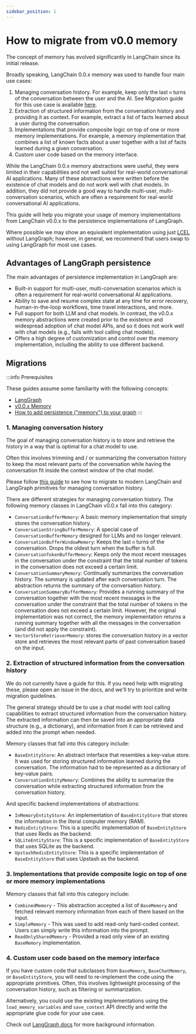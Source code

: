 ```yaml
---
sidebar_position: 1
---
```


# How to migrate from v0.0 memory

The concept of memory has evolved significantly in LangChain since its initial release.

Broadly speaking, LangChain 0.0.x memory was used to handle four main use cases:

1. Managing conversation history. For example, keep only the last `n` turns of the conversation between the user and the AI. See Migration guide for this use case is available [here](./manage_conversation_history).
2. Extraction of structured information from the conversation history and providing it as context. For example, extract a list of facts learned about a user during the conversation.
3. Implementations that provide composite logic on top of one or more memory implementations. For example, a memory implementation that combines a list of known facts about a user together with a list of facts learned during a given conversation.
4. Custom user code based on the memory interface.

While the LangChain 0.0.x memory abstractions were useful, they were limited in their capabilities and not well suited for real-world conversational AI applications. Many of these abstractions were written before the existence of chat models and do not work well with chat models. In addition,
they did not provide a good way to handle multi-user, multi-conversation scenarios, which are often a requirement for real-world conversational AI applications.

This guide will help you migrate your usage of memory implementations from LangChain v0.0.x to the persistence implementations of LangGraph.

Where possible we may show an equivalent implementation using just [LCEL](/docs/concepts/#langchain-expression-language-lcel)
without LangGraph; however, in general, we recommend that users swap to using LangGraph for most use cases.

## Advantages of LangGraph persistence

The main advantages of persistence implementation in LangGraph are:

- Built-in support for multi-user, multi-conversation scenarios which is often a requirement for real-world conversational AI applications.
- Ability to save and resume complex state at any time for error recovery, human-in-the-loop workflows, time travel interactions, and more.
- Full support for both LLM and chat models. In contrast, the v0.0.x memory abstractions were created prior to the existence and widespread adoption of chat model APIs, and so it does not work well with chat models (e.g., fails with tool calling chat models).
- Offers a high degree of customization and control over the memory implementation, including the ability to use different backend.

## Migrations

:::info Prerequisites

These guides assume some familiarity with the following concepts:
- [LangGraph](https://langchain-ai.github.io/langgraph/)
- [v0.0.x Memory](https://python.langchain.com/v0.1/docs/modules/memory/)
- [How to add persistence ("memory") to your graph](https://langchain-ai.github.io/langgraph/how-tos/persistence/)
:::

### 1. Managing conversation history

The goal of managing conversation history is to store and retrieve the history in a way that is optimal for a chat model to use.

Often this involves trimming and / or summarizing the conversation history to keep the most relevant parts of the conversation
while having the conversation fit inside the context window of the chat model.

Please follow [this guide](./manage_conversation_history) to see how to migrate to modern LangChain and LangGraph primitives for managing conversation history.

There are different strategies for managing conversation history. The following memory classes in LangChain v0.0.x fall into this category:

- `ConversationBufferMemory`: A basic memory implementation that simply stores the conversation history.
- `ConversationStringBufferMemory`: A special case of `ConversationBufferMemory` designed for LLMs and no longer relevant.
- `ConversationBufferWindowMemory`: Keeps the last `n` turns of the conversation. Drops the oldest turn when the buffer is full.
- `ConversationTokenBufferMemory`: Keeps only the most recent messages in the conversation under the constraint that the total number of tokens in the conversation does not exceed a certain limit.
- `ConversationSummaryMemory`: Continually summarizes the conversation history. The summary is updated after each conversation turn. The abstraction returns the summary of the conversation history.
- `ConversationSummaryBufferMemory`: Provides a running summary of the conversation together with the most recent messages in the conversation under the constraint that the total number of tokens in the conversation does not exceed a certain limit. However, the original implementation was not correct, the memory implementation returns a running summary together with all the messages in the conversation (and did not apply the constraint).
- `VectorStoreRetrieverMemory`: stores the conversation history in a vector store and retrieves the most relevant parts of past conversation based on the input.

### 2. Extraction of structured information from the conversation history

We do not currently have a guide for this. If you need help with migrating these, please
open an issue in the docs, and we'll try to prioritize and write migration guidelines.

The general strategy should be to use a chat model with tool calling capabilities to extract structured information from the conversation history.
The extracted information can then be saved into an appropriate data structure (e.g., a dictionary), and information from it can be retrieved and added
into the prompt when needed.

Memory classes that fall into this category include:

- `BaseEntityStore`: An abstract interface that resembles a key-value store. It was used for storing structured information learned during the conversation. The information had to be represented as a dictionary of key-value pairs.
- `ConversationEntityMemory`: Combines the ability to summarize the conversation while extracting structured information from the conversation history.

And specific backend implementations of abstractions:

- `InMemoryEntityStore`: An implementation of `BaseEntityStore` that stores the information in the literal computer memory (RAM).
- `RedisEntityStore`: This is a specific implementation of `BaseEntityStore` that uses Redis as the backend.
- `SQLiteEntityStore`: This is a specific implementation of `BaseEntityStore` that uses SQLite as the backend.
- `UpstashRedisEntityStore`: This is a specific implementation of `BaseEntityStore` that uses Upstash as the backend.

### 3. Implementations that provide composite logic on top of one or more memory implementations

Memory classes that fall into this category include:

- `CombinedMemory` - This abstraction accepted a list of `BaseMemory` and fetched relevant memory information from each of them based on the input.
- `SimpleMemory` - This was used to add read-only hard-coded context. Users can simply write this information into the prompt.
- `ReadOnlySharedMemory` - Provided a read only view of an existing `BaseMemory` implementation.

### 4. Custom user code based on the memory interface

If you have custom code that subclasses from `BaseMemory`, `BaseChatMemory`, or `BaseEntityStore`, you will need to re-implement the code using the appropriate primitives. Often, this involves lightweight processing of the conversation history, such as filtering or summarization.

Alternatively, you could use the existing implementations using the `load_memory_variables` and `save_context` API directly and write the appropriate glue code for your use case.

Check out [LangGraph docs](https://langchain-ai.github.io/langgraph/) for more background information.
